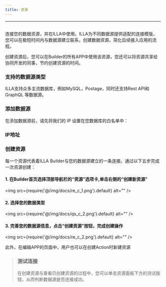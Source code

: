 ```yaml
---
title: 资源
---
```

---

## <Heading hidden>资源</Heading>

连接您的数据资源，并在ILLA中使用。ILLA为不同数据源提供适配的连接模版，您可以在极短时间内与数据源建立联系，创建数据资源，简化后续接入应用的流程。

创建资源后，您可以在Builder的所有APP中使用该资源，您还可以将资源共享给协同开发的同事，节约创建资源的时间。

### 支持的数据源类型

ILLA支持众多主流数据库，例如MySQL，Postage，同时还支持Rest API和GraphQL 等数据源。

### 添加数据源

在添加数据源前，请先将我们的 IP 设置在您数据库的白名单中：

### IP地址

### 创建资源

每一个资源代表着ILLA Builder与您的数据源建立的一条连接。通过以下五步完成一次资源创建：

#### 1. 在Builder首页选择顶部导航栏的“资源”选项卡,单击右侧的“创建新资源”

<img
  src={require('@/img/docs/re_c_1.png').default}
  alt=""
/>

#### 2. 选择您的数据类型

<img
  src={require('@/img/docs/qs_c_2.png').default}
  alt=""
/>

#### 3. 完善您的数据源信息，点击“创建资源”按钮，完成创建操作

<img
  src={require('@/img/docs/re_c_2.png').default}
  alt=""
/>

此外，在编辑APP的页面中，用户也可以在创建Action时新建资源

>### 测试连接
>在创建资源与查看已创建资源的过程中，您可以单击资源面板下方的测试按钮，从而判断数据源是否连接成功。
